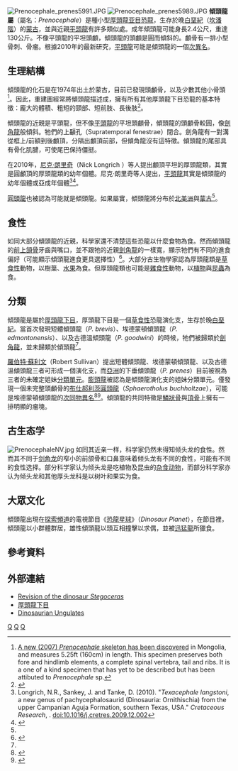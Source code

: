 {{Automatic Taxobox
| taxon = Prenocephale
| fossil_range = [[白堊紀|白堊紀]]晚期, {{Fossil range|80|75}}
| image = Prenocephale bickering.jpg
| image_width = 250px
| image_caption = 藝術家繪製的傾頭龍想像圖
| authority = Maryańska & [[哈茲卡·奧斯穆斯卡|Osmólska]], 1974
| type_species = '''下垂傾頭龍<br>''Prenocephale prenes''''' 
| type_species_authority =Maryańska & Osmólska, 1974
| synonyms = 
*[[平頭龍|平頭龍]]？ ''Homalocephale'' <br><small>Maryańska & Osmólska, 1974</small> 
}}
[[File:Prenocephale_prenes5991.JPG|thumb]]
[[File:Prenocephale_prenes5989.JPG|thumb]]
'''傾頭龍屬'''（屬名：''Prenocephale''）是種小型[[厚頭龍亚目|厚頭龍亚目]][[恐龍|恐龍]]，生存於晚[[白堊紀|白堊紀]]（[[坎潘階|坎潘階]]）的[[蒙古|蒙古]]，並與近親[[平頭龍|平頭龍]]有許多類似處。成年傾頭龍可能身長2.4公尺，重達130公斤。不像平頭龍的平坦頭顱，傾頭龍的頭顱是圓而傾斜的。顱骨有一排小型骨刺、骨瘤。根據2010年的最新研究，[[平頭龍|平頭龍]]可能是傾頭龍的一個[[次異名|次異名]]。

== 生理結構 ==
傾頭龍的化石是在1974年出土於蒙古，目前已發現頭顱骨，以及少數其他小骨頭<ref>[http://www.angelfire.com/mi/dinosaurs/prenocephale.html A new (2007) ''Prenocephale'' skeleton has been discovered]{{dead link|date=2017年11月 |bot=InternetArchiveBot |fix-attempted=yes }} in Mongolia, and measures 5.25ft (160cm) in length. This specimen preserves both fore and hindlimb elements, a complete spinal vertebra, tail and ribs. It is a one of a kind specimen that has yet to be described but has been attibuted to ''Prenocephale'' sp.</ref>。因此，重建圖經常將傾頭龍描述成，擁有所有其他厚頭龍下目恐龍的基本特徵：龐大的體積、粗短的頸部、短前肢、長後肢<ref name=EoDP>{{cite book |editor=Palmer, D.|year=1999 |title= The Marshall Illustrated Encyclopedia of Dinosaurs and Prehistoric Animals|publisher= Marshall Editions|location=London|page= 137|isbn= 1-84028-152-9}}</ref>。

傾頭龍的近親是平頭龍，但不像[[平頭龍|平頭龍]]的平坦頭顱骨，傾頭龍的頭顱骨較圓，像[[劍角龍|劍角龍]]般傾斜。牠們的上顳孔（Supratemporal fenestrae）閉合。劍角龍有一對溝從框上/前額到後顱頂，分隔出顱頂前部，但傾角龍沒有這特徵。傾頭龍的尾部具有骨化肌腱，可使尾巴保持僵挺。

在2010年，[[尼克·朗里奇|尼克·朗里奇]]（Nick Longrich ）等人提出顱頂平坦的厚頭龍類，其實是圓顱頂的厚頭龍類的幼年個體。尼克·朗里奇等人提出，[[平頭龍|平頭龍]]其實是傾頭龍的幼年個體或亞成年個體<ref name=longrichetal2010 >Longrich, N.R., Sankey, J. and Tanke, D. (2010). "''Texacephale langstoni'', a new genus of pachycephalosaurid (Dinosauria: Ornithischia) from the upper Campanian Aguja Formation, southern Texas, USA." ''Cretaceous Research'', . doi:10.1016/j.cretres.2009.12.002</ref><ref name="#1">{{Cite web |url=http://dml.cmnh.org/2003Jan/msg00550.html |title=Re: Sphaerotholus |accessdate=2007-07-29 |archive-date=2016-03-03 |archive-url=https://web.archive.org/web/20160303211413/http://dml.cmnh.org/2003Jan/msg00550.html |dead-url=no }}</ref>。

[[圓頭龍|圓頭龍]]也被認為可能就是傾頭龍。如果屬實，傾頭龍將分布於[[北美洲|北美洲]]與[[蒙古|蒙古]]<ref name="#1"/>。

== 食性 ==
如同大部分傾頭龍的近親，科學家還不清楚這些恐龍以什麼食物為食。然而傾頭龍的[[前上頷骨|前上頷骨]]牙齒與嘴口，並不跟牠的近親[[劍角龍|劍角龍]]的一樣寬，顯示牠們有不同的進食偏好（可能顯示傾頭龍進食更具選擇性）<ref name="JTweet">{{Cite web |url=http://www.thescelosaurus.com/pachycephalosauria.htm |title=Pachycephalosauria |accessdate=2009-11-27 |archive-date=2014-10-07 |archive-url=https://web.archive.org/web/20141007045544/http://www.thescelosaurus.com/pachycephalosauria.htm |dead-url=no }}</ref>。大部分古生物學家認為厚頭龍類是[[草食性|草食性]]動物，以樹葉、[[水果|水果]]為食。但厚頭龍類也可能是[[雜食性|雜食性]]動物，以[[植物|植物]]與[[昆蟲|昆蟲]]為食。 

== 分類 ==
傾頭龍是屬於[[厚頭龍下目|厚頭龍下目]]，厚頭龍下目是一個[[草食性|草食性]]恐龍演化支，生存於晚[[白堊紀|白堊紀]]。當首次發現短體傾頭龍（''P. brevis''）、埃德蒙頓傾頭龍（''P. edmontonensis''）、以及古德溫傾頭龍（''P. goodwini''）的時候，牠們被歸類於[[劍角龍|劍角龍]]，並未歸類於傾頭龍<ref name="JTweet"/>。

[[羅伯特·蘇利文|羅伯特·蘇利文]]（Robert Sullivan）提出短體傾頭龍、埃德蒙頓傾頭龍、以及古德溫傾頭龍三者可形成一個演化支，而[[亞洲|亞洲]]的下垂傾頭龍（''P. prenes''）目前被視為三者的未確定姐妹[[分類單元|分類單元]]。[[膨頭龍|膨頭龍]]被認為是傾頭龍演化支的姐妹分類單元。僅發現一個未完整頭顱骨的[[圓頭龍|布仕郝利茨圓頭龍]]（''Sphaerotholus buchholtzae''），可能是埃德蒙頓傾頭龍的[[次同物異名|次同物異名]]<ref>{{cite journal|author=Robert M. Sullivan|year=2003|title=REVISION OF THE DINOSAUR STEGOCERAS LAMBE (ORNITHISCHIA, PACHYCEPHALOSAURIDAE)|journal=Journal of Vertebrate Paleontology|volume=23 |issue=1 |pages=181–207}}</ref><ref name="ref1">{{Cite web |url=http://www4.ncsu.edu/~rjpatchu/paleobiology/Dino_Osteology/lect10.html |title=Dinosaurian Ungulates (Ornithopods) |accessdate=2007-07-29 |archive-date=2007-03-07 |archive-url=https://web.archive.org/web/20070307095126/http://www4.ncsu.edu/~rjpatchu/paleobiology/Dino_Osteology/lect10.html |dead-url=no }}</ref>。傾頭龍的共同特徵是[[鱗狀骨|鱗狀骨]]與[[頂骨|頂骨]]上擁有一排明顯的瘤塊。

==古生态学==
[[File:PrenocephaleNV.jpg|thumb]]
如同其近亲一样，科学家仍然未得知倾头龙的食性。然而其不同于[[剑角龙|剑角龙]]的窄小的前颌骨和口鼻意味着倾头龙有不同的食性，可能有不同的食性选择。部分科学家认为倾头龙是吃植物及昆虫的[[杂食动物|杂食动物]]，而部分科学家亦认为倾头龙和其他厚头龙科是以树叶和果实为食。

== 大眾文化 ==
傾頭龍出現在[[探索頻道|探索頻道]]的電視節目《[[恐龍星球|恐龍星球]]》（''Dinosaur Planet''），在節目裡，傾頭龍以小群體群居，雄性傾頭龍以頭互相撞擊以求偶，並被[[迅猛龍|迅猛龍]]所獵食。

== 參考資料 ==
{{reflist}}

== 外部連結 ==
* [http://apt.allenpress.com/aptonline/?request=get-abstract&issn=0272-4634&volume=023&issue=01&page=0181 Revision of the dinosaur ''Stegoceras'']{{dead link|date=2017年11月 |bot=InternetArchiveBot |fix-attempted=yes }}
* [https://web.archive.org/web/20141007045544/http://www.thescelosaurus.com/pachycephalosauria.htm 厚頭龍下目]
* [https://web.archive.org/web/20070307095126/http://www4.ncsu.edu/~rjpatchu/paleobiology/Dino_Osteology/lect10.html Dinosaurian Ungulates]
{{頭飾龍類|P.}}
{{Taxonbar}}
[[Category:上白堊紀恐龍|Q]]
[[Category:厚头龙亚目|Q]]
[[Category:亞洲恐龍|Q]]
